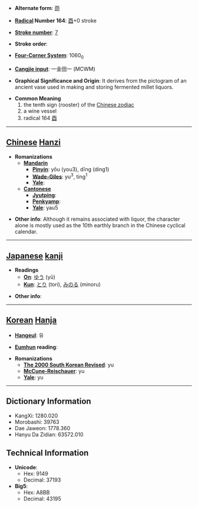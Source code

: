 * '''Alternate form''': [[丣]]

* '''[[Wiktionary:Chinese radical index| Radical]] Number 164''': [[Wiktionary:Chinese radical index 酉|酉]]+0 stroke

* '''[[Wiktionary:Chinese total strokes index|Stroke number]]''': [[Wiktionary:Chinese total strokes index 7|7]]

* '''Stroke order''': 

* '''[[Wiktionary:Chinese four corner index|Four-Corner System]]''': 1060<sub>0</sub>

* '''[[Wiktionary:Chinese Cangjie index|Cangjie input]]''': 一金田一 (MCWM)

* '''Graphical Significance and Origin''': It derives from the pictogram of an ancient vase used in making and storing fermented millet liquors.

* '''Common Meaning'''
*# the tenth sign (rooster) of the [[Wikipedia:Chinese zodiac|Chinese zodiac]]
*# a wine vessel
*# radical 164 [[Wiktionary:Chinese radical index 酉|酉]]


----

== [[Chinese]] [[Hanzi]] ==

* '''Romanizations'''
** '''[[Mandarin]]'''
*** '''[[Pinyin]]''': yǒu (you3), dīng (ding1)
*** '''[[Wade-Giles]]''': yu<sup>3</sup>, ting<sup>1</sup>
*** '''[[Yale]]''': 
** '''[[Cantonese]]'''
*** '''[[Jyutping]]''':
*** '''[[Penkyamp]]''': 
*** '''[[Yale]]''': yau5

* '''Other info''': Although it remains associated with liquor, the character alone is mostly used as the 10th earthly branch in the Chinese cyclical calendar.

----

== [[Japanese]] [[kanji]] ==

* '''Readings'''
** '''[[On]]''': [[ゆう]] (yū)
** '''[[Kun]]''': [[とり]] (tori), [[みのる]] (minoru)

* '''Other info''':  

----

== [[Korean]] [[Hanja]] ==

* '''[[Hangeul]]''': 유

* '''[[Eumhun]] reading''': 

* '''Romanizations'''
** '''[[The 2000 South Korean Revised Romanization|The 2000 South Korean Revised]]''': yu
** '''[[McCune-Reischauer]]''': yu
** '''[[Yale]]''': yu

----

== Dictionary Information ==

* KangXi: 1280.020
* Morobashi: 39763
* Dae Jaweon: 1778.360
* Hanyu Da Zidian: 63572.010

== Technical Information ==

* '''Unicode''':
** Hex: 9149
** Decimal: 37193
* '''Big5''':
** Hex: A8BB
** Decimal: 43195